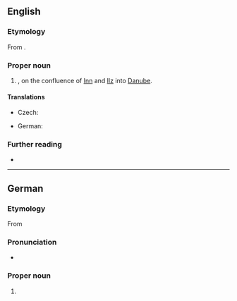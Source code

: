 ==English==

===Etymology===
From {{bor|en|de|Passau}}.

===Proper noun===
{{en-proper noun}}

# {{place|en|city|in southeastern|s/Bavaria|c/Germany}}, on the confluence of [[Inn]] and [[Ilz]] into [[Danube]].

====Translations====
{{trans-top|city}}
* Czech: {{t+|cs|Pasov|m}}
{{trans-mid}}
* German: {{t+|de|Passau|n}}
{{trans-bottom}}

===Further reading===
* {{pedialite|Passau}}

----

==German==
{{wikipedia}}
{{wikipedia|lang=de}}

===Etymology===
From {{der|de|la|Castra Batavis}}

===Pronunciation===
* {{audio|de|De-Passau.ogg|Audio}}

===Proper noun===
{{de-proper noun|n|Passaus}}

# {{place|de|independent city|s/Bavaria|c/Germany|t1=Passau}}